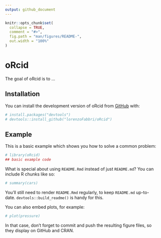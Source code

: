 ```yaml
---
output: github_document
---
```


<!-- README.md is generated from README.Rmd. Please edit that file -->

```r
knitr::opts_chunk$set(
  collapse = TRUE,
  comment = "#>",
  fig.path = "man/figures/README-",
  out.width = "100%"
)
```

# oRcid

<!-- badges: start -->
<!-- badges: end -->

The goal of oRcid is to ...

## Installation

You can install the development version of oRcid from [GitHub](https://github.com/) with:

``` r
# install.packages("devtools")
# devtools::install_github("lorenzoFabbri/oRcid")
```

## Example

This is a basic example which shows you how to solve a common problem:

```r
# library(oRcid)
## basic example code
```

What is special about using `README.Rmd` instead of just `README.md`? You can include R chunks like so:

```r
# summary(cars)
```

You'll still need to render `README.Rmd` regularly, to keep `README.md` up-to-date. `devtools::build_readme()` is handy for this.

You can also embed plots, for example:

```r
# plot(pressure)
```

In that case, don't forget to commit and push the resulting figure files, so they display on GitHub and CRAN.
